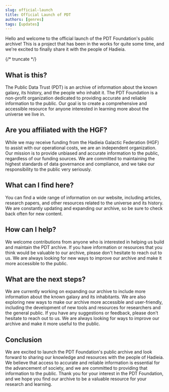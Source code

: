```yaml
---
slug: official-launch
title: Official Launch of PDT
authors: [genres]
tags: [updates]
---
```


Hello and welcome to the official launch of the PDT Foundation's public archive! This is a project that has been in the works for quite some time, and we're excited to finally share it with the people of Hadieia. 

{/* truncate */}

## What is this?
The Public Data Trust (PDT) is an archive of information about the known galaxy, its history, and the people who inhabit it. The PDT Foundation is a non-profit organization dedicated to providing accurate and reliable information to the public. Our goal is to create a comprehensive and accessible resource for anyone interested in learning more about the universe we live in.

## Are you affiliated with the HGF?
While we may receive funding from the Hadieia Galactic Federation (HGF) to assist with our operational costs, we are an independent organization. Our mission is to provide unbiased and accurate information to the public, regardless of our funding sources. We are committed to maintaining the highest standards of data governance and compliance, and we take our responsibility to the public very seriously.

## What can I find here?
You can find a wide range of information on our website, including articles, research papers, and other resources related to the universe and its history. We are constantly updating and expanding our archive, so be sure to check back often for new content.

## How can I help?
We welcome contributions from anyone who is interested in helping us build and maintain the PDT archive. If you have information or resources that you think would be valuable to our archive, please don't hesitate to reach out to us. We are always looking for new ways to improve our archive and make it more accessible to the public.

## What are the next steps?
We are currently working on expanding our archive to include more information about the known galaxy and its inhabitants. We are also exploring new ways to make our archive more accessible and user-friendly, including the development of new tools and resources for researchers and the general public. If you have any suggestions or feedback, please don't hesitate to reach out to us. We are always looking for ways to improve our archive and make it more useful to the public.

## Conclusion
We are excited to launch the PDT Foundation's public archive and look forward to sharing our knowledge and resources with the people of Hadieia. We believe that access to accurate and reliable information is essential for the advancement of society, and we are committed to providing that information to the public. Thank you for your interest in the PDT Foundation, and we hope you find our archive to be a valuable resource for your research and learning.